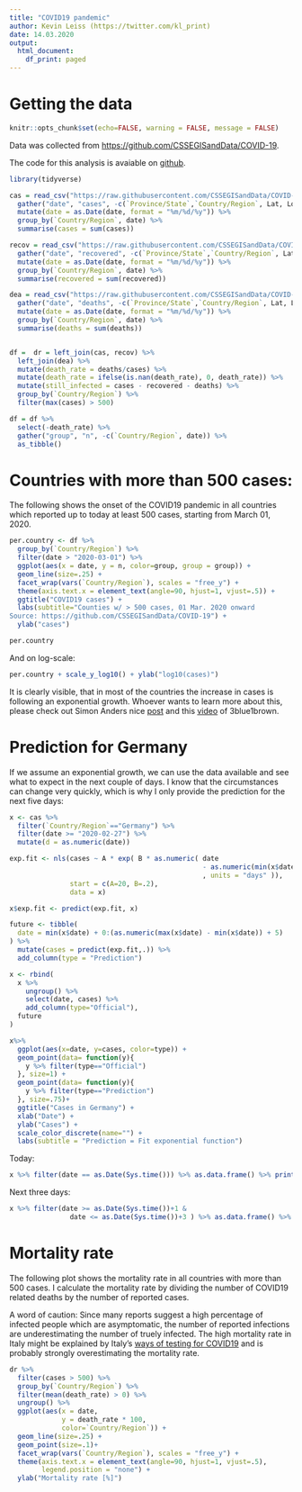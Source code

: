 ```yaml
---
title: "COVID19 pandemic"
author: Kevin Leiss (https://twitter.com/kl_print)
date: 14.03.2020
output:
  html_document:
    df_print: paged
---
```

# Getting the data
```r
knitr::opts_chunk$set(echo=FALSE, warning = FALSE, message = FALSE)
```

Data was collected from [https://github.com/CSSEGISandData/COVID-19](https://github.com/CSSEGISandData/COVID-19).

The code for this analysis is avaiable on [github](https://github.com/klprint/covid19).

```r
library(tidyverse)

cas = read_csv("https://raw.githubusercontent.com/CSSEGISandData/COVID-19/master/csse_covid_19_data/csse_covid_19_time_series/time_series_19-covid-Confirmed.csv") %>%
  gather("date", "cases", -c(`Province/State`,`Country/Region`, Lat, Long)) %>%
  mutate(date = as.Date(date, format = "%m/%d/%y")) %>%
  group_by(`Country/Region`, date) %>%
  summarise(cases = sum(cases))

recov = read_csv("https://raw.githubusercontent.com/CSSEGISandData/COVID-19/master/csse_covid_19_data/csse_covid_19_time_series/time_series_19-covid-Recovered.csv") %>%
  gather("date", "recovered", -c(`Province/State`,`Country/Region`, Lat, Long)) %>%
  mutate(date = as.Date(date, format = "%m/%d/%y")) %>%
  group_by(`Country/Region`, date) %>%
  summarise(recovered = sum(recovered))

dea = read_csv("https://raw.githubusercontent.com/CSSEGISandData/COVID-19/master/csse_covid_19_data/csse_covid_19_time_series/time_series_19-covid-Deaths.csv") %>%
  gather("date", "deaths", -c(`Province/State`,`Country/Region`, Lat, Long)) %>%
  mutate(date = as.Date(date, format = "%m/%d/%y")) %>%
  group_by(`Country/Region`, date) %>%
  summarise(deaths = sum(deaths))


df =  dr = left_join(cas, recov) %>%
  left_join(dea) %>%
  mutate(death_rate = deaths/cases) %>%
  mutate(death_rate = ifelse(is.nan(death_rate), 0, death_rate)) %>%
  mutate(still_infected = cases - recovered - deaths) %>%
  group_by(`Country/Region`) %>%
  filter(max(cases) > 500)

df = df %>%
  select(-death_rate) %>%
  gather("group", "n", -c(`Country/Region`, date)) %>%
  as_tibble()
```


# Countries with more than 500 cases:
The following shows the onset of the COVID19 pandemic in all countries which reported up to today at least 500 cases, starting from March 01, 2020.

```r
per.country <- df %>%
  group_by(`Country/Region`) %>%
  filter(date > "2020-03-01") %>%
  ggplot(aes(x = date, y = n, color=group, group = group)) +
  geom_line(size=.25) +
  facet_wrap(vars(`Country/Region`), scales = "free_y") +
  theme(axis.text.x = element_text(angle=90, hjust=1, vjust=.5)) +
  ggtitle("COVID19 cases") +
  labs(subtitle="Counties w/ > 500 cases, 01 Mar. 2020 onward
Source: https://github.com/CSSEGISandData/COVID-19") +
  ylab("cases")

per.country
```

And on log-scale:

```r
per.country + scale_y_log10() + ylab("log10(cases)")
```

It is clearly visible, that in most of the countries the increase in cases is following an exponential growth.
Whoever wants to learn more about this, please check out Simon Anders nice [post](http://papagei.zmbh.uni-heidelberg.de/anders/covid/covid.html) and this [video](https://www.youtube.com/watch?v=Kas0tIxDvrg) of 3blue1brown.

# Prediction for Germany
If we assume an exponential growth, we can use the data available and see what to expect in the next couple of days.
I know that the circumstances can change very quickly, which is why I only provide the prediction for the next five days:

```r
x <- cas %>%
  filter(`Country/Region`=="Germany") %>%
  filter(date >= "2020-02-27") %>%
  mutate(d = as.numeric(date))

exp.fit <- nls(cases ~ A * exp( B * as.numeric( date
                                                - as.numeric(min(x$date) )
                                                , units = "days" )),
               start = c(A=20, B=.2),
               data = x)

x$exp.fit <- predict(exp.fit, x)

future <- tibble(
  date = min(x$date) + 0:(as.numeric(max(x$date) - min(x$date)) + 5)
) %>%
  mutate(cases = predict(exp.fit,.)) %>%
  add_column(type = "Prediction")

x <- rbind(
  x %>%
    ungroup() %>%
    select(date, cases) %>%
    add_column(type="Official"),
  future
)

x%>%
  ggplot(aes(x=date, y=cases, color=type)) +
  geom_point(data= function(y){
    y %>% filter(type=="Official")
  }, size=1) +
  geom_point(data= function(y){
    y %>% filter(type=="Prediction")
  }, size=.75)+
  ggtitle("Cases in Germany") +
  xlab("Date") +
  ylab("Cases") +
  scale_color_discrete(name="") +
  labs(subtitle = "Prediction = Fit exponential function")
```


Today:
```r
x %>% filter(date == as.Date(Sys.time())) %>% as.data.frame() %>% print()
```


Next three days:
```r
x %>% filter(date >= as.Date(Sys.time())+1 &
               date <= as.Date(Sys.time())+3 ) %>% as.data.frame() %>% print()
```


# Mortality rate
The following plot shows the mortality rate in all countries with more than 500 cases.
I calculate the mortality rate by dividing the number of COVID19 related deaths by the number of reported cases.

A word of caution: 
Since many reports suggest a high percentage of infected people which are asymptomatic, the number of reported infections are underestimating the number of truely infected.
The high mortality rate in Italy might be explained by Italy's [ways of testing for COVID19](https://medium.com/@andreasbackhausab/coronavirus-why-its-so-deadly-in-italy-c4200a15a7bf) and is probably strongly overestimating the mortality rate.

```r
dr %>%
  filter(cases > 500) %>%
  group_by(`Country/Region`) %>%
  filter(mean(death_rate) > 0) %>%
  ungroup() %>%
  ggplot(aes(x = date,
             y = death_rate * 100,
             color=`Country/Region`)) +
  geom_line(size=.25) +
  geom_point(size=.1)+
  facet_wrap(vars(`Country/Region`), scales = "free_y") +
  theme(axis.text.x = element_text(angle=90, hjust=1, vjust=.5),
        legend.position = "none") +
  ylab("Mortality rate [%]")
```

